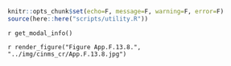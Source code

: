 ```r
knitr::opts_chunk$set(echo=F, message=F, warning=F, error=F)
source(here::here("scripts/utility.R"))
```

`r get_modal_info()`

`r render_figure("Figure App.F.13.8.", "../img/cinms_cr/App.F.13.8.jpg")`

